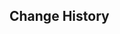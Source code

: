 {{Repertoire of Myriad Melodies Score
|name        = Bard's Adventure
|image       = Repertoire of Myriad Melodies Cover 03.png
|album       = Mondstadt: City of Winds and Idylls
|order       = 4
|region      = Mondstadt
|character   = Venti
|soundtrack  = Bard's Adventure
|bpm         = 136
|duration    = 1m 48s
|level_1     = Normal
|stars_1     = 1
|reward_1    = Repertoire Coins*20
|notes_1     = 103
|level_2     = Hard
|stars_2     = 2
|reward_2    = Repertoire Coins*40
|notes_2     = 136
|level_3     = Pro
|stars_3     = 5
|reward_3    = Repertoire Coins*60
|notes_3     = 230
|level_4     = Legendary
|stars_4     = 7
|notes_4     = 335
}}

==Change History==
{{Change History|5.3}}